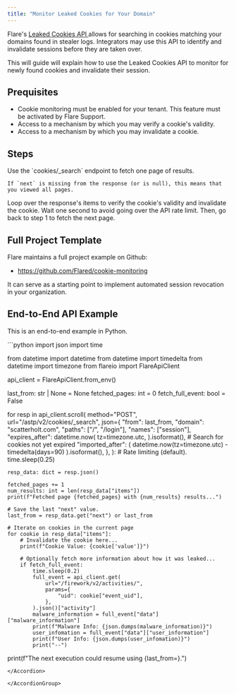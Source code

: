 ```yaml
---
title: "Monitor Leaked Cookies for Your Domain"
---
```



<GatedAccessFeatureAstp />

Flare's
[Leaked Cookies API <Icon icon="code" size={16} />](/api-reference/astp/endpoints/post-cookies-search)
allows for searching in cookies matching your domains found in stealer logs.
Integrators may use this API to identify and invalidate sessions before they are taken over.

This will guide will explain how to use the Leaked Cookies API to monitor for newly found cookies and invalidate
their session.

## Prequisites

- Cookie monitoring must be enabled for your tenant. This feature must be activated by Flare Support.
- Access to a mechanism by which you may verify a cookie's validity.
- Access to a mechanism by which you may invalidate a cookie.

## Steps

<Steps>

  <Step title="Fetch one page of results">
    Use the `cookies/_search` endpoint to fetch one page of results.

    If `next` is missing from the response (or is null), this means that you viewed all pages.
  </Step>

  <Step title="Verify and Invalidate">
    Loop over the response's items to verify the cookie's validity and invalidate the cookie.
  </Step>

  <Step title="Ratelimit and go to step 1">
      Wait one second to avoid going over the API rate limit. Then, go back to step 1 to fetch the next page.
  </Step>

</Steps>

## Full Project Template

Flare maintains a full project example on Github:
- https://github.com/Flared/cookie-monitoring

It can serve as a starting point to implement automated session revocation in your organization. 

## End-to-End API Example

This is an end-to-end example in Python.

<AccordionGroup>

<Accordion title="Python SDK Example">
```python
import json
import time

from datetime import datetime
from datetime import timedelta
from datetime import timezone
from flareio import FlareApiClient


api_client = FlareApiClient.from_env()

last_from: str | None = None
fetched_pages: int = 0
fetch_full_event: bool = False

for resp in api_client.scroll(
    method="POST",
    url="/astp/v2/cookies/_search",
    json={
        "from": last_from,
        "domain": "scatterholt.com",
        "paths": ["/", "/login"],
        "names": ["session"],
        "expires_after": datetime.now(
            tz=timezone.utc,
        ).isoformat(),  # Search for cookies not yet expired
        "imported_after": (
            datetime.now(tz=timezone.utc) - timedelta(days=90)
        ).isoformat(),
    },
):
    # Rate limiting (default).
    time.sleep(0.25)

    resp_data: dict = resp.json()

    fetched_pages += 1
    num_results: int = len(resp_data["items"])
    print(f"Fetched page {fetched_pages} with {num_results} results...")

    # Save the last "next" value.
    last_from = resp_data.get("next") or last_from

    # Iterate on cookies in the current page
    for cookie in resp_data["items"]:
        # Invalidate the cookie here...
        print(f"Cookie Value: {cookie['value']}")

        # Optionally fetch more information about how it was leaked...
        if fetch_full_event:
            time.sleep(0.2)
            full_event = api_client.get(
                url="/firework/v2/activities/",
                params={
                    "uid": cookie["event_uid"],
                },
            ).json()["activity"]
            malware_information = full_event["data"]["malware_information"]
            print(f"Malware Info: {json.dumps(malware_information)}")
            user_infomation = full_event["data"]["user_information"]
            print(f"User Info: {json.dumps(user_infomation)}")
            print("--")

print(f"The next execution could resume using {last_from=}.")
```
</Accordion>

</AccordionGroup>

